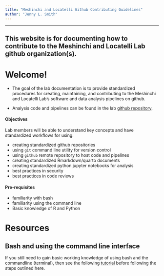 ```yaml
---
title: "Meshinchi and Locatelli Github Contributing Guidelines"
author: "Jenny L. Smith"
---
```


------------------------------------------------------------------------

::: callout-note
## This website is for documenting how to contribute to the Meshinchi and Locatelli Lab github organization(s).
:::


# Welcome!

-   The goal of the lab documentation is to provide standardized procedures for creating, maintaining, and contributing to the Meshinchi and Locatelli Lab's software and data analysis pipelines on github.

-   Analysis code and pipelines can be found in the lab [github repository](https://github.com/Meshinchi-Lab).

#### Objectives

Lab members will be able to understand key concepts and have standardized workflows for using:

-   creating standardized github repositories
-   using `git` command line utility for version control
-   using `github` remote repository to host code and pipelines
-   creating standardized Rmarkdown/quarto documents
-   creating standardized python jupyter notebooks for analysis
-   best practices in security
-   best practices in code reviews

#### Pre-requisites

-   familiarity with bash 
-   familiarity using the command line
-   Basic knowledge of R and Python

# Resources

::: callout-tip
## Bash and using the command line interface

If you still need to gain basic working knowledge of using bash and the commandline (terminal), then see the following [tutorial](https://www.coursera.org/learn/cli---command-line-basics) before following the steps outlined here.
:::
